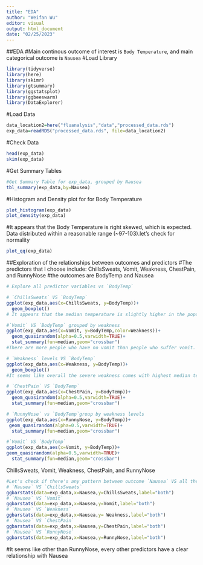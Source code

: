 ```yaml
---
title: "EDA"
author: "Weifan Wu"
editor: visual
output: html_document
date: "02/25/2023"
---
```


##EDA
#Main continous outcome of interest is `Body Temperature`, and main categorical outcome is `Nausea` #Load Library 
```r
library(tidyverse)
library(here)
library(skimr)
library(gtsummary)
library(ggstatsplot)
library(ggbeeswarm)
library(DataExplorer)
```

#Load Data

```r
data_location2=here("fluanalysis","data","processed_data.rds")
exp_data=readRDS("processed_data.rds", file=data_location2)
```

#Check Data

```r
head(exp_data)
skim(exp_data)
```

#Get Summary Tables

```r
#Get Summary Table for exp_data, grouped by Nausea
tbl_summary(exp_data,by=Nausea)
```

#Histogram and Density plot for for Body Temperature

```r
plot_histogram(exp_data)
plot_density(exp_data)
```

#It appears that the Body Temperature is right skewed, which is expected. Data distributed within a reasonable range (~97-103).let's check for normality
```r
plot_qq(exp_data)
```

##Exploration of the relationships between outcomes and predictors
#The predictors that I choose include:  ChillsSweats, Vomit, Weakness, ChestPain, and RunnyNose
#the outcomes are BodyTemp and Nausea

```r
# Explore all predictor variables vs `BodyTemp` 

# `ChillsSweats` VS `BodyTemp` 
ggplot(exp_data,aes(x=ChillsSweats, y=BodyTemp))+
  geom_boxplot()
# It appears that the median temperature is slightly higher in the population who have chillsweats VS no chillsweats. There are more samples that have high body temperature (>102 degree) in the group with chillssweats symptom.

#`Vomit` VS `BodyTemp` grouped by weakness
ggplot(exp_data,aes(x=Vomit, y=BodyTemp,color=Weakness))+
  geom_quasirandom(alpha=0.5,varwidth=TRUE)+
  stat_summary(fun=median,geom="crossbar")
#There are more people who have no vomit than people who suffer vomit. Most people have moderate weakness.

# `Weakness` levels VS `BodyTemp`
ggplot(exp_data,aes(x=Weakness, y=BodyTemp))+
  geom_boxplot()
#It seems like overall the severe weakness comes with highest median temperature, which is expected

# `ChestPain` VS `BodyTemp`
ggplot(exp_data,aes(x=ChestPain, y=BodyTemp))+
  geom_quasirandom(alpha=0.5,varwidth=TRUE)+
  stat_summary(fun=median,geom="crossbar")

# `RunnyNose` vs `BodyTemp`group by weakness levels
ggplot(exp_data,aes(x=RunnyNose, y=BodyTemp))+
 geom_quasirandom(alpha=0.5,varwidth=TRUE)+
  stat_summary(fun=median,geom="crossbar")

#`Vomit` VS `BodyTemp`
ggplot(exp_data,aes(x=Vomit, y=BodyTemp))+
geom_quasirandom(alpha=0.5,varwidth=TRUE)+
  stat_summary(fun=median,geom="crossbar")
```
ChillsSweats, Vomit, Weakness, ChestPain, and RunnyNose

```r
#Let's check if there's any pattern between outcome `Nausea` VS all the predictor variables
# `Nausea` VS `ChillsSweats`
ggbarstats(data=exp_data,x=Nausea,y=ChillsSweats,label="both")
# `Nausea` VS `Vomit`
ggbarstats(data=exp_data,x=Nausea,y=Vomit,label="both")
# `Nausea` VS `Weakness`
ggbarstats(data=exp_data,x=Nausea,y= Weakness,label="both")
# `Nausea` VS `ChestPain`
ggbarstats(data=exp_data,x=Nausea,y=ChestPain,label="both")
# `Nausea` VS `RunnyNose`
ggbarstats(data=exp_data,x=Nausea,y=RunnyNose,label="both")
```
#It seems like other than RunnyNose, every other predictors have a clear relationship with Nausea



